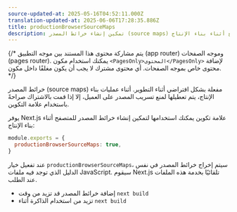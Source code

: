 ```yaml
---
source-updated-at: 2025-05-16T04:52:11.000Z
translation-updated-at: 2025-06-06T17:28:35.886Z
title: productionBrowserSourceMaps
description: تمكين إنشاء خرائط المصدر (source maps) للمتصفح أثناء بناء الإنتاج.
---
```


{/* يتم مشاركة محتوى هذا المستند بين موجه التطبيق (app router) وموجه الصفحات (pages router). يمكنك استخدام مكون `<PagesOnly>المحتوى</PagesOnly>` لإضافة محتوى خاص بموجه الصفحات. أي محتوى مشترك لا يجب أن يكون مغلفًا داخل مكون. */}

خرائط المصدر (source maps) مفعلة بشكل افتراضي أثناء التطوير. أثناء عمليات بناء الإنتاج، يتم تعطيلها لمنع تسريب المصدر على العميل، إلا إذا قمت بالاشتراك صراحةً باستخدام علامة التكوين.

يوفر Next.js علامة تكوين يمكنك استخدامها لتمكين إنشاء خرائط المصدر للمتصفح أثناء بناء الإنتاج:

```js filename="next.config.js"
module.exports = {
  productionBrowserSourceMaps: true,
}
```

عند تفعيل خيار `productionBrowserSourceMaps`، سيتم إخراج خرائط المصدر في نفس الدليل الذي توجد فيه ملفات JavaScript. سيقوم Next.js تلقائيًا بخدمة هذه الملفات عند الطلب.

- إضافة خرائط المصدر قد تزيد من وقت `next build`
- تزيد من استخدام الذاكرة أثناء `next build`